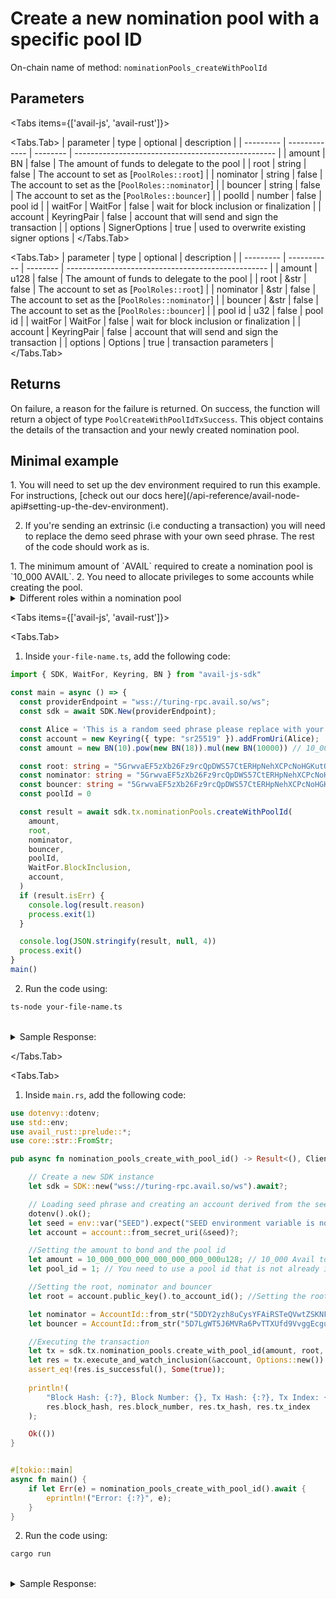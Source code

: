  
# Create a new nomination pool with a specific pool ID

On-chain name of method: `nominationPools_createWithPoolId`

## Parameters

<Tabs items={['avail-js', 'avail-rust']}>

<Tabs.Tab>
| parameter | type          | optional | description                                        |
| --------- | ------------- | -------- | -------------------------------------------------- |
| amount    | BN            | false    | The amount of funds to delegate to the pool        |
| root      | string        | false    | The account to set as [`PoolRoles::root`]          |
| nominator | string        | false    | The account to set as the [`PoolRoles::nominator`] |
| bouncer   | string        | false    | The account to set as the [`PoolRoles::bouncer`]   |
| poolId    | number        | false    | pool id                                            |
| waitFor   | WaitFor       | false    | wait for block inclusion or finalization           |
| account   | KeyringPair   | false    | account that will send and sign the transaction    |
| options   | SignerOptions | true     | used to overwrite existing signer options          |
</Tabs.Tab>

<Tabs.Tab>
| parameter | type        | optional | description                                        |
| --------- | ----------- | -------- | -------------------------------------------------- |
| amount    | u128        | false    | The amount of funds to delegate to the pool        |
| root      | &str        | false    | The account to set as [`PoolRoles::root`]          |
| nominator | &str        | false    | The account to set as the [`PoolRoles::nominator`] |
| bouncer   | &str        | false    | The account to set as the [`PoolRoles::bouncer`]   |
| pool id   | u32         | false    | pool id                                            |
| waitFor   | WaitFor     | false    | wait for block inclusion or finalization           |
| account   | KeyringPair | false    | account that will send and sign the transaction    |
| options   | Options     | true     | transaction parameters                             |
</Tabs.Tab>

</Tabs>

## Returns

On failure, a reason for the failure is returned. On success, the function will return a object of type `PoolCreateWithPoolIdTxSuccess`.
This object contains the details of the transaction and your newly created nomination pool.

## Minimal example

<Callout type="info">
1. You will need to set up the dev environment required to run this example. 
For instructions, [check out our docs here](/api-reference/avail-node-api#setting-up-the-dev-environment).

2. If you're sending an extrinsic (i.e conducting a transaction) you will need to replace the demo seed phrase with your own seed phrase.
The rest of the code should work as is.
</Callout>

<Callout type="warning">
1. The minimum amount of `AVAIL` required to create a nomination pool is `10_000 AVAIL`.
2. You need to allocate privileges to some accounts while creating the pool.

<details className="border p-3 rounded-md bg-[#EFF6FF] border-[#]">
<summary>Different roles within a nomination pool</summary>

A pool consists of 4 roles, each of which having different responsibilities in managing the running of the pool.
1. Root: Can change the nominator, bouncer, or itself. Further, it can perform any of the actions the nominator or bouncer can.
2. Depositor: Creates the pool and is the initial member. The depositor can only leave the pool once all other members have left. Once they leave by withdrawing, the pool is fully removed from the system.
3. Nominator: Can select the validators the pool nominates.
4. Bouncer: Can change the pool's state and kick (permissionlessly unbond/withdraw) members if the pool is blocked.

</details>

</Callout>

<Tabs items={['avail-js', 'avail-rust']}>

<Tabs.Tab>

1. Inside `your-file-name.ts`, add the following code:

```typescript showLineNumbers filename="avail-js"
import { SDK, WaitFor, Keyring, BN } from "avail-js-sdk"

const main = async () => {
  const providerEndpoint = "wss://turing-rpc.avail.so/ws";
  const sdk = await SDK.New(providerEndpoint);

  const Alice = 'This is a random seed phrase please replace with your own';
  const account = new Keyring({ type: "sr25519" }).addFromUri(Alice);
  const amount = new BN(10).pow(new BN(18)).mul(new BN(10000)) // 10_000 Avail

  const root: string = "5GrwvaEF5zXb26Fz9rcQpDWS57CtERHpNehXCPcNoHGKutQY" // Alice
  const nominator: string = "5GrwvaEF5zXb26Fz9rcQpDWS57CtERHpNehXCPcNoHGKutQY" // Alice
  const bouncer: string = "5GrwvaEF5zXb26Fz9rcQpDWS57CtERHpNehXCPcNoHGKutQY" // Alice
  const poolId = 0

  const result = await sdk.tx.nominationPools.createWithPoolId(
    amount,
    root,
    nominator,
    bouncer,
    poolId,
    WaitFor.BlockInclusion,
    account,
  )
  if (result.isErr) {
    console.log(result.reason)
    process.exit(1)
  }

  console.log(JSON.stringify(result, null, 4))
  process.exit()
}
main()
```

2. Run the code using:

```bash
ts-node your-file-name.ts
```

<br/>
<details className="border p-3 rounded-md bg-[#EFF6FF] border-[#">
<summary>Sample Response:</summary>
```js
{
    "isErr": false,
    "event": {
        "depositor": "5FHneW46xGXgs5mUiveU4sbTyGBzmstUspZC92UhjJM694ty",
        "poolId": "0"
    },
    "event2": {
        "member": "5FHneW46xGXgs5mUiveU4sbTyGBzmstUspZC92UhjJM694ty",
        "poolId": "0",
        "bonded": "10000",
        "joined": "true"
    },
    "events": [...],
    "txHash": "0x6b50caed7950e67934cabbf88a1f7dc2e7e995ac608402f91a4db19be0da5c41",
    "txIndex": 1,
    "blockHash": "0xc06df7dbb1e404f54499f942479ddcffc92665c021ea07c2798fc2f354f403d3",
    "blockNumber": 6
}
```
</details>

</Tabs.Tab>

<Tabs.Tab>

1. Inside `main.rs`, add the following code:

```rust showLineNumbers filename="avail-rust" showLineNumbers filename="avail-rust"
use dotenvy::dotenv;
use std::env;
use avail_rust::prelude::*;
use core::str::FromStr;

pub async fn nomination_pools_create_with_pool_id() -> Result<(), ClientError> {

    // Create a new SDK instance
    let sdk = SDK::new("wss://turing-rpc.avail.so/ws").await?;

    // Loading seed phrase and creating an account derived from the seed
    dotenv().ok();
    let seed = env::var("SEED").expect("SEED environment variable is not set");
    let account = account::from_secret_uri(&seed)?;

    //Setting the amount to bond and the pool id
	let amount = 10_000_000_000_000_000_000_000u128; // 10_000 Avail tokens
    let pool_id = 1; // You need to use a pool id that is not already in use

    //Setting the root, nominator and bouncer
    let root = account.public_key().to_account_id(); //Setting the root to be the account itself

    let nominator = AccountId::from_str("5DDY2yzh8uCysYFAiRSTeQVwtZSKNF49CkQkyPH852xvrYKk").unwrap();
    let bouncer = AccountId::from_str("5D7LgWT5J6MVRa6PvTTXUfd9VvggEcguvPnnWAGK44CJKFEq").unwrap();

    //Executing the transaction
    let tx = sdk.tx.nomination_pools.create_with_pool_id(amount, root, nominator, bouncer, pool_id);
    let res = tx.execute_and_watch_inclusion(&account, Options::new()).await?;
    assert_eq!(res.is_successful(), Some(true));
    
    println!(
        "Block Hash: {:?}, Block Number: {}, Tx Hash: {:?}, Tx Index: {}",
        res.block_hash, res.block_number, res.tx_hash, res.tx_index
    );

    Ok(())
}


#[tokio::main]
async fn main() {
    if let Err(e) = nomination_pools_create_with_pool_id().await {
        eprintln!("Error: {:?}", e);
    }
}
```

2. Run the code using:

```bash
cargo run
```

<br/>
<details className="border p-3 rounded-md bg-[#EFF6FF] border-[#">
<summary>Sample Response:</summary>
```rust showLineNumbers filename="avail-rust"
PoolCreateWithPoolIdTxSuccess {
    event: Created {
        depositor: AccountId32(...),
        pool_id: 0,
    },
    event2: Bonded {
        member: AccountId32(...),
        pool_id: 0,
        bonded: 1000000000000000000000000,
        joined: true,
    },
    events: ExtrinsicEvents {
        ext_hash: 0xaa16bad7378608bda89476353a61c1ae1ecc36166f0c5adda50cd563162889db,
        idx: 1,
        events: Events {
            event_bytes: [],
            start_idx: 1,
            num_events: 19,
        },
    },
    tx_hash: 0xaa16bad7378608bda89476353a61c1ae1ecc36166f0c5adda50cd563162889db,
    tx_index: 1,
    block_hash: 0xc04789228e6fa209119336ac33bcd6280b6b0c22e5ef9125c36b9f4a04e58adc,
    block_number: 32,
}
```
</details>
</Tabs.Tab>

</Tabs>